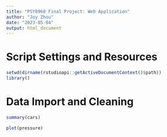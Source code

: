 ```yaml
---
title: "PSY8960 Final Project: Web Application"
author: "Joy Zhou"
date: "2023-05-04"
output: html_document
---
```


# Script Settings and Resources
```r
setwd(dirname(rstudioapi::getActiveDocumentContext()$path))
library()
```

# Data Import and Cleaning
```r
summary(cars)
```


```r
plot(pressure)
```


